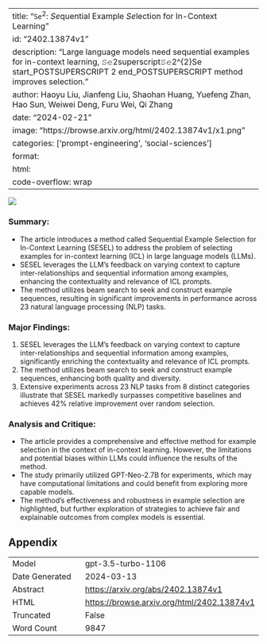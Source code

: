 
---
title: "$\texttt{Se}^2$: $\textit{Se}$quential Example $\textit{Se}$lection for In-Context Learning"
id: "2402.13874v1"
description: "Large language models need sequential examples for in-context learning, 𝚂𝚎2superscript𝚂𝚎2^{2}Se start_POSTSUPERSCRIPT 2 end_POSTSUPERSCRIPT method improves selection."
author: Haoyu Liu, Jianfeng Liu, Shaohan Huang, Yuefeng Zhan, Hao Sun, Weiwei Deng, Furu Wei, Qi Zhang
date: "2024-02-21"
image: "https://browse.arxiv.org/html/2402.13874v1/x1.png"
categories: ['prompt-engineering', 'social-sciences']
format:
  html:
    code-overflow: wrap
---

![](https://browse.arxiv.org/html/2402.13874v1/x1.png)

### **Summary:**
- The article introduces a method called Sequential Example Selection for In-Context Learning (SESEL) to address the problem of selecting examples for in-context learning (ICL) in large language models (LLMs).
- SESEL leverages the LLM’s feedback on varying context to capture inter-relationships and sequential information among examples, enhancing the contextuality and relevance of ICL prompts.
- The method utilizes beam search to seek and construct example sequences, resulting in significant improvements in performance across 23 natural language processing (NLP) tasks.

### **Major Findings:**
1. SESEL leverages the LLM’s feedback on varying context to capture inter-relationships and sequential information among examples, significantly enriching the contextuality and relevance of ICL prompts.
2. The method utilizes beam search to seek and construct example sequences, enhancing both quality and diversity.
3. Extensive experiments across 23 NLP tasks from 8 distinct categories illustrate that SESEL markedly surpasses competitive baselines and achieves 42% relative improvement over random selection.

### **Analysis and Critique:**
- The article provides a comprehensive and effective method for example selection in the context of in-context learning. However, the limitations and potential biases within LLMs could influence the results of the method.
- The study primarily utilized GPT-Neo-2.7B for experiments, which may have computational limitations and could benefit from exploring more capable models.
- The method's effectiveness and robustness in example selection are highlighted, but further exploration of strategies to achieve fair and explainable outcomes from complex models is essential.

## Appendix

|          |          |
|----------|----------|
| Model     | gpt-3.5-turbo-1106       |
| Date Generated     | 2024-03-13       |
| Abstract | [https://arxiv.org/abs/2402.13874v1](https://arxiv.org/abs/2402.13874v1)        |
| HTML     | [https://browse.arxiv.org/html/2402.13874v1](https://browse.arxiv.org/html/2402.13874v1)       |
| Truncated       | False       |
| Word Count       | 9847       |